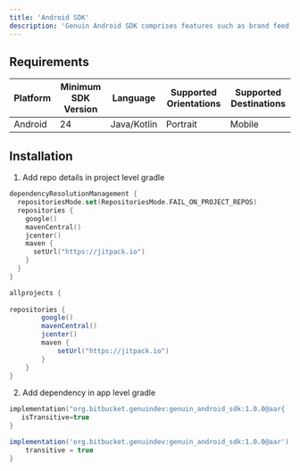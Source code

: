 ```yaml
---
title: 'Android SDK'
description: 'Genuin Android SDK comprises features such as brand feed, communities, and loops.'
---
```


## Requirements

| Platform | Minimum SDK Version | Language | Supported Orientations | Supported Destinations |
| -------- | ------------------- | -------- | ---------------------- | ---------------------- |
| Android  | 24                  | Java/Kotlin    | Portrait               | Mobile                 |

## Installation

1. Add repo details in project level gradle

<CodeGroup>

```settings.gradle.kts (Kotlin)
dependencyResolutionManagement {
  repositoriesMode.set(RepositoriesMode.FAIL_ON_PROJECT_REPOS)
  repositories {
    google()
    mavenCentral()
    jcenter()
    maven {
      setUrl("https://jitpack.io")
    } 
  }
}

```

```build.gradle (Groovy)
allprojects {
    
repositories {
        google()
        mavenCentral()
        jcenter()
        maven {
            setUrl("https://jitpack.io")
        } 
    }
}

```
</CodeGroup>


2. Add dependency in app level gradle

<CodeGroup>

```settings.gradle.kts (Kotlin)
implementation("org.bitbucket.genuindev:genuin_android_sdk:1.0.0@aar{
   isTransitive=true
}
```

```build.gradle (Groovy)
implementation('org.bitbucket.genuindev:genuin_android_sdk:1.0.0@aar') {
    transitive = true
}
```
</CodeGroup>